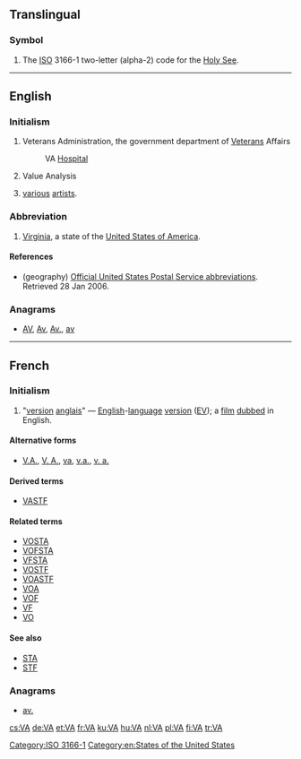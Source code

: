 {{also|Appendix:Variations of "va"‎}}
==Translingual==

===Symbol===
{{mul-symbol}}

# The [[ISO]] 3166-1 two-letter (alpha-2) code for the [[Holy See]].

[[Category:ISO 3166-1]]
----

==English==

{{wikipedia}}

===Initialism===
{{head|en|initialism}}

# {{context|US|government|lang=en}} Veterans Administration, the government department of [[Veteran]]s Affairs
#: VA [[hospital|Hospital]]
# {{context|management|lang=en}} Value Analysis
# {{context|music|lang=en}} [[various]] [[artist]]s.

===Abbreviation===
{{head|en|abbreviation}}

# {{context|geography|lang=en}} [[Virginia]], a state of the [[United States of America]].

====References====
* (geography) [http://www.usps.com/ncsc/lookups/abbreviations.html Official United States Postal Service abbreviations]. Retrieved 28 Jan 2006.

===Anagrams===
* [[AV#English|AV]], [[Av#English|Av]], [[Av.#English|Av.]], [[av#English|av]]

[[Category:en:States of the United States]]

----

==French==

===Initialism===
{{head|fr|initialism}}

# {{context|initialism|film|lang=fr}} "[[version]] [[anglais]]" — [[English]]-[[language]] [[version]] ([[EV]]); a [[film]] [[dubbed]] in English.

====Alternative forms====
* [[V.A.]], [[V. A.]], [[va]], [[v.a.]], [[v. a.]]

====Derived terms====
* [[VASTF]]

====Related terms====
* [[VOSTA]]
* [[VOFSTA]]
* [[VFSTA]]
* [[VOSTF]]
* [[VOASTF]]
* [[VOA]]
* [[VOF]]
* [[VF]]
* [[VO]]

====See also====
* [[STA]]
* [[STF]]

===Anagrams===
* [[av.#French|av.]]

[[cs:VA]]
[[de:VA]]
[[et:VA]]
[[fr:VA]]
[[ku:VA]]
[[hu:VA]]
[[nl:VA]]
[[pl:VA]]
[[fi:VA]]
[[tr:VA]]